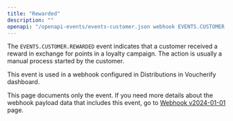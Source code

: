 ```yaml
---
title: "Rewarded"
description: ""
openapi: "/openapi-events/events-customer.json webhook EVENTS.CUSTOMER.REWARDED"
---
```


The `EVENTS.CUSTOMER.REWARDED` event indicates that a customer received a reward in exchange for points in a loyalty campaign. The action is usually a manual process started by the customer.

This event is used in a webhook configured in Distributions in Voucherify dashboard.

<Note>This page documents only the event. If you need more details about the webhook payload data that includes this event, go to [Webhook v2024-01-01](/api-reference/introduction-to-webhooks "Introduction to webhooks v2024-01-01") page.</Note>